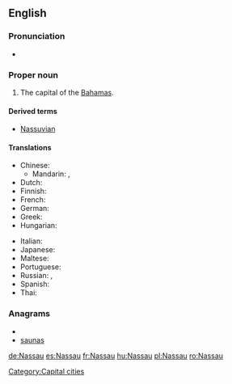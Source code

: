 {{wikipedia}}
==English==
{{wikipedia}}

===Pronunciation===
* {{IPA|/ˈnæsɔː/|lang=en}}

===Proper noun===
{{en-proper noun}}

# The capital of the [[Bahamas]].

====Derived terms====
* [[Nassuvian]]

====Translations====
{{trans-top|capital of the Bahamas}}
* Chinese:
** Mandarin: {{t-|cmn|拿騷|sc=Hani}}, {{t-|cmn|拿骚|tr=Násāo|sc=Hani}}
* Dutch: {{t-|nl|Nassau}}
* Finnish: {{t-|fi|Nassau}}
* French: {{t+|fr|Nassau}}
* German: {{t+|de|Nassau}}
* Greek: {{t|el|Νασσάου|tr=Nassáou|sc=Grek}}
* Hungarian: {{t+|hu|Nassau}}
{{trans-mid}}
* Italian: {{t|it|Nassau|f}}
* Japanese: {{t|ja|ナッソー|tr=Nassō|sc=Jpan}}
* Maltese: {{t|mt|Nassaw|}}
* Portuguese: {{t-|pt|Nassau}}
* Russian: {{t|ru|Нассау|m|tr=Nássau, Nassáu}}, {{t|ru|Нассо|m|tr=Násso}}
* Spanish: {{t+|es|Nassau}}
* Thai: {{t|th|นัสซอ|tr=nátsaaw}}
{{trans-bottom}}


===Anagrams===
* {{alphagram|aanssu}}
* [[saunas#English|saunas]]


[[Category:Capital cities]]

[[de:Nassau]]
[[es:Nassau]]
[[fr:Nassau]]
[[hu:Nassau]]
[[pl:Nassau]]
[[ro:Nassau]]